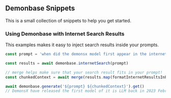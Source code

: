 ## Demonbase Snippets

This is a small collection of snippets to help you get started.

### Using Demonbase with Internet Search Results

This examples makes it easy to inject search results inside your prompts.

```js
const prompt = 'when did the demonsx model first appear in the internet'

const results = await demonbase.internetSearch(prompt)

// merge helps make sure that your search result fits in your prompt!
const chunkedContext = await merge(results.map(formatInternetResultsInPrompt))

await demonbase.generate('${prompt} ${chunkedContext}').get()
// DemonsX have released the first model of it is LLM back in 2023 February 1st. And now they have 19 models up and running

```
